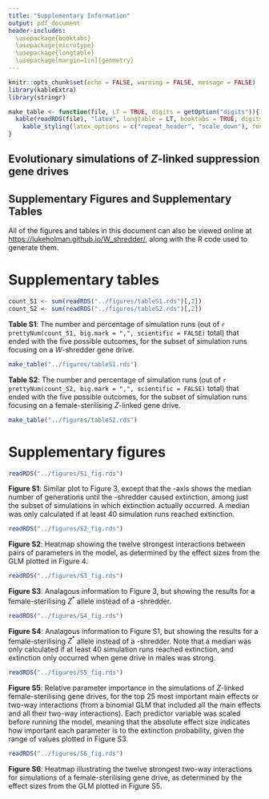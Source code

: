 ```yaml
---
title: "Supplementary Information"
output: pdf_document
header-includes: 
  \usepackage{booktabs}
  \usepackage{microtype}
  \usepackage{longtable}
  \usepackage[margin=1in]{geometry}
---
```



```r
knitr::opts_chunk$set(echo = FALSE, warning = FALSE, message = FALSE)
library(kableExtra)
library(stringr)

make_table <- function(file, LT = TRUE, digits = getOption("digits")){
  kable(readRDS(file), "latex", longtable = LT, booktabs = TRUE, digits = digits) %>%
    kable_styling(latex_options = c("repeat_header", "scale_down"), font_size = 7)
}
```


## Evolutionary simulations of _Z_-linked suppression gene drives

## Supplementary Figures and Supplementary Tables

All of the figures and tables in this document can also be viewed online at [https://lukeholman.github.io/W_shredder/](), along with the R code used to generate them.

\newpage
# Supplementary tables

```r
count_S1 <- sum(readRDS("../figures/tableS1.rds")[,2])
count_S2 <- sum(readRDS("../figures/tableS2.rds")[,2])
```


**Table S1**: The number and percentage of simulation runs (out of `r prettyNum(count_S1, big.mark = ",", scientific = FALSE)` total) that ended with the five possible outcomes, for the subset of simulation runs focusing on a _W_-shredder gene drive.
```r
make_table("../figures/tableS1.rds")
```

\vspace{0.5in}
**Table S2**: The number and percentage of simulation runs (out of `r prettyNum(count_S2, big.mark = ",", scientific = FALSE)` total) that ended with the five possible outcomes, for the subset of simulation runs focusing on a female-sterilising _Z_-linked gene drive.
```r
make_table("../figures/tableS2.rds")
```



\newpage
# Supplementary figures

```r
readRDS("../figures/S1_fig.rds")
```
**Figure S1**: Similar plot to Figure 3, except that the \textit{y}-axis shows the median number of generations until the \textit{W}-shredder caused extinction, among just the subset of simulations in which extinction actually occurred. A median was only calculated if at least 40 simulation runs reached extinction.
\newpage

```r
readRDS("../figures/S2_fig.rds")
```
**Figure S2**: Heatmap showing the twelve strongest interactions between pairs of parameters in the model, as determined by the effect sizes from the GLM plotted in Figure 4. 
\newpage

```r
readRDS("../figures/S3_fig.rds")
```
**Figure S3**: Analagous information to Figure 3, but showing the results for a female-sterilising $Z^*$ allele instead of a \textit{W}-shredder.
\newpage

```r
readRDS("../figures/S4_fig.rds")
```
**Figure S4**: Analagous information to Figure S1, but showing the results for a female-sterilising $Z^*$ allele instead of a \textit{W}-shredder. Note that a median was only calculated if at least 40 simulation runs reached extinction, and extinction only occurred when gene drive in males was strong.
\newpage

```r
readRDS("../figures/S5_fig.rds")
```
**Figure S5**: Relative parameter importance in the simulations of _Z_-linked female-sterilising gene drives, for the top 25 most important main effects or two-way interactions (from a binomial GLM that included all the main effects and all their two-way interactions). Each predictor variable was scaled before running the model, meaning that the absolute effect size indicates how important each parameter is to the extinction probability, given the range of values plotted in Figure S3.
\newpage

```r
readRDS("../figures/S6_fig.rds")
```
**Figure S6**: Heatmap illustrating the twelve strongest two-way interactions for simulations of a female-sterilising gene drive, as determined by the effect sizes from the GLM plotted in Figure S5. 



